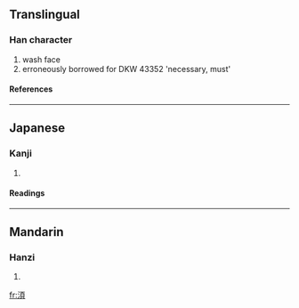 ==Translingual==
===Han character===
{{Han char|rn=85|rad=水|as=09|sn=12|four=|canj=水一月金 (EMBC)}}
# wash face
# erroneously borrowed for DKW 43352 'necessary, must'
====References====
{{Han ref|kx=0636.270|dkj=17827|hdz=31672.020|uh=6E4F|ud=28239}}

----
==Japanese==
===Kanji===
{{ja-kanji|grade=|rs=水09}}
# {{defn|Japanese}} 
====Readings====
{{ja-readings|on=[[かい]] (kai), [[け]] (ke)|kun=[[ただれる]] (tadareru)}}

----
==Mandarin==
===Hanzi===
{{cmn-hanzi|pin=[[huì]] ([[hui4]])|wg=hui<sup>4</sup>}}
# {{defn|Mandarin}}

[[fr:湏]]